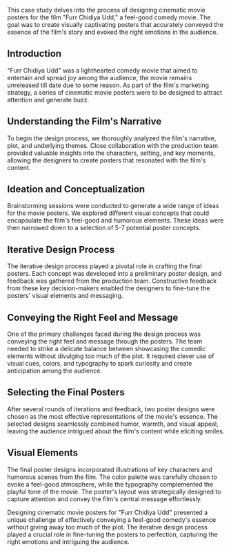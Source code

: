 
This case study delves into the process of designing cinematic movie posters for the film "Furr Chidiya Udd," a feel-good comedy movie. The goal was to create visually captivating posters that accurately conveyed the essence of the film's story and evoked the right emotions in the audience. 

## Introduction

"Furr Chidiya Udd" was a lighthearted comedy movie that aimed to entertain and spread joy among the audience, the movie remains unreleased till date due to some reason. As part of the film's marketing strategy, a series of cinematic movie posters were to be designed to attract attention and generate buzz. 

## Understanding the Film's Narrative

To begin the design process, we thoroughly analyzed the film's narrative, plot, and underlying themes. Close collaboration with the production team provided valuable insights into the characters, setting, and key moments, allowing the designers to create posters that resonated with the film's content.

## Ideation and Conceptualization

Brainstorming sessions were conducted to generate a wide range of ideas for the movie posters. We explored different visual concepts that could encapsulate the film's feel-good and humorous elements. These ideas were then narrowed down to a selection of 5-7 potential poster concepts.

## Iterative Design Process

The iterative design process played a pivotal role in crafting the final posters. Each concept was developed into a preliminary poster design, and feedback was gathered from the production team. Constructive feedback from these key decision-makers enabled the designers to fine-tune the posters' visual elements and messaging.

## Conveying the Right Feel and Message

One of the primary challenges faced during the design process was conveying the right feel and message through the posters. The team needed to strike a delicate balance between showcasing the comedic elements without divulging too much of the plot. It required clever use of visual cues, colors, and typography to spark curiosity and create anticipation among the audience.

## Selecting the Final Posters

After several rounds of iterations and feedback, two poster designs were chosen as the most effective representations of the movie's essence. The selected designs seamlessly combined humor, warmth, and visual appeal, leaving the audience intrigued about the film's content while eliciting smiles.

## Visual Elements

The final poster designs incorporated illustrations of key characters and humorous scenes from the film. The color palette was carefully chosen to evoke a feel-good atmosphere, while the typography complemented the playful tone of the movie. The poster's layout was strategically designed to capture attention and convey the film's central message effortlessly.

Designing cinematic movie posters for "Furr Chidiya Udd" presented a unique challenge of effectively conveying a feel-good comedy's essence without giving away too much of the plot. The iterative design process played a crucial role in fine-tuning the posters to perfection, capturing the right emotions and intriguing the audience.